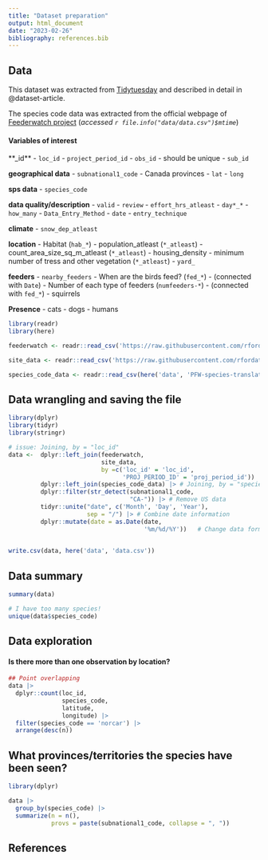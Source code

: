 ```yaml
---
title: "Dataset preparation"
output: html_document
date: "2023-02-26"
bibliography: references.bib
---
```


## Data 

This dataset was extracted from  [Tidytuesday](https://github.com/rfordatascience/tidytuesday/blob/master/data/2023/2023-01-10/readme.md) and described in detail in @dataset-article.

The species code data was extracted from the official webpage of [Feederwatch project ](https://feederwatch.org/explore/raw-dataset-requests/) (_accessed `r file.info("data/data.csv")$mtime`_)

#### Variables of interest

**_id**
- `loc_id`
- `project_period_id`
- `obs_id` - should be unique
- `sub_id`

**geographical data**
- `subnational1_code` - Canada provinces
- `lat`
- `long`

**sps data**
- `species_code`

**data quality/description**
- `valid`
- `review`
- `effort_hrs_atleast`
- `day*_*`
- `how_many`
- `Data_Entry_Method`
- `date`
- `entry_technique`

**climate**
- `snow_dep_atleast`

**location**
- Habitat (`hab_*`)
- population_atleast (`*_atleast`)
- count_area_size_sq_m_atleast (`*_atleast`)
- housing_density
- minimum number of tress and other vegetation (`*_atleast`)
- `yard_`

**feeders**
- `nearby_feeders`
- When are the birds feed? (`fed_*`) - (connected with `Date`)
- Number of each type of feeders (`numfeeders-*`) - (connected with `fed_*`)
- squirrels

**Presence**
- cats
- dogs
- humans



```r

library(readr)
library(here)

feederwatch <- readr::read_csv('https://raw.githubusercontent.com/rfordatascience/tidytuesday/master/data/2023/2023-01-10/PFW_2021_public.csv')

site_data <- readr::read_csv('https://raw.githubusercontent.com/rfordatascience/tidytuesday/master/data/2023/2023-01-10/PFW_count_site_data_public_2021.csv')

species_code_data <- readr::read_csv(here('data', 'PFW-species-translation-table.csv'))


```

## Data wrangling and saving the file


```r

library(dplyr)
library(tidyr)
library(stringr)

# issue: Joining, by = "loc_id"
data <-  dplyr::left_join(feederwatch,
                          site_data,
                          by =c('loc_id' = 'loc_id',
                                'PROJ_PERIOD_ID' = 'proj_period_id')) |> 
         dplyr::left_join(species_code_data) |> # Joining, by = "species_code"
         dplyr::filter(str_detect(subnational1_code,
                                  "CA-")) |> # Remove US data
         tidyr::unite("date", c('Month', 'Day', 'Year'),
                      sep = "/") |> # Combine date information
         dplyr::mutate(date = as.Date(date,
                                      '%m/%d/%Y'))   # Change data format
         

write.csv(data, here('data', 'data.csv'))


```

## Data summary

```r

summary(data)

```


```r

# I have too many species!
unique(data$species_code)

```



## Data exploration

#### Is there more than one observation by location?

```r

## Point overlapping
data |> 
  dplyr::count(loc_id,
               species_code,
               latitude,
               longitude) |> 
  filter(species_code == 'norcar') |> 
  arrange(desc(n))


```

## What provinces/territories the species have been seen?

```r

library(dplyr)

data |> 
  group_by(species_code) |> 
  summarize(n = n(), 
            provs = paste(subnational1_code, collapse = ", "))

```


## References






